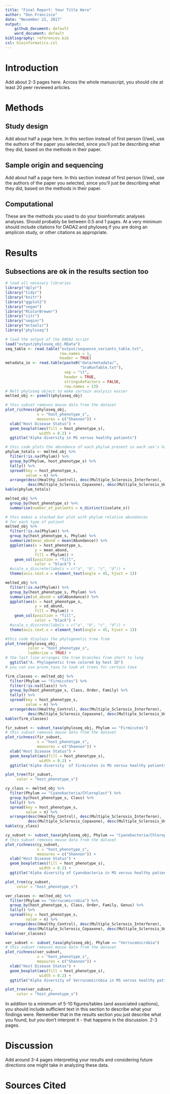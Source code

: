 ```yaml
---
title: "Final Report: Your Title Here"
author: "Don Francisco"
date: "November 22, 2017"
output:
    github_document: default
    word_document: default
bibliography: references.bib
csl: bioinformatics.csl
---
```


# Introduction

Add about 2-3 pages here. Across the whole manuscript, you should cite at least 20 peer reviewed articles.

# Methods

## Study design

Add about half a page here. In this section instead of first person (I/we), use the authors of the paper you selected, since you'll just be describing what they did, based on the methods in their paper.

## Sample origin and sequencing

Add about half a page here. In this section instead of first person (I/we), use the authors of the paper you selected, since you'll just be describing what they did, based on the methods in their paper.

## Computational

These are the methods you used to do your bioinformatic analyses analyses. Should probably be between 0.5 and 1 pages. At a very minimum should include citations for DADA2 and phyloseq if you are doing an amplicon study, or other citations as appropriate.

# Results

## Subsections are ok in the results section too

```r
# load all necesary libraries
library("dplyr")
library("tidyr")
library("knitr")
library("ggplot2")
library("vegan")
library("RColorBrewer")
library("citr")
library("seqinr")
library("mctoolsr")
library("phyloseq")

# load the output of the DADA2 script
load("output/phyloseq_obj.RData")
seq_table <- read.table("output/sequence_variants_table.txt",
                        row.names = 1,
                        header = TRUE)
metadata_in <- read.table(paste0("data/metadata/",
                                 "SraRunTable.txt"),
                          sep = "\t",
                          header = TRUE,
                          stringsAsFactors = FALSE,
                          row.names = 13)
# Melt phyloseq object to make certain analysis easier
melted_obj <- psmelt(phyloseq_obj)
```




```r
# this subset removes mouse data from the dataset
plot_richness(phyloseq_obj,
              x = "host_phenotype_s",
              measures = c("Shannon")) +
  xlab("Host Disease Status") +
  geom_boxplot(aes(fill = host_phenotype_s),
               width = 0.2) +
  ggtitle("Alpha diversity in MS versus healthy patients")
```

```r
# this code plots the abundance of each phylum present in each sex's hands
phylum_totals <- melted_obj %>%
  filter(!is.na(Phylum)) %>%
  group_by(Phylum, host_phenotype_s) %>%
  tally() %>%
  spread(key = host_phenotype_s,
         value = n) %>%
  arrange(desc(Healthy_Control), desc(Multiple_Sclerosis_Interferon),
          desc(Multiple_Sclerosis_Copaxone), desc(Multiple_Sclerosis_Untreated))
kable(phylum_totals)
```

```r
melted_obj %>%
  group_by(host_phenotype_s) %>%
  summarise(number_of_patients = n_distinct(isolate_s))
```

```r
# this makes a stacked bar plot with phylum relative abundances
# for each type of patient
melted_obj %>%
  filter(!is.na(Phylum)) %>%
  group_by(host_phenotype_s, Phylum) %>%
  summarize(mean_abund = mean(Abundance)) %>%
  ggplot(aes(x = host_phenotype_s,
             y = mean_abund,
             fill = Phylum)) +
    geom_col(position = "fill",
             color = "black") +
  #scale_x_discrete(labels = c("a", "b", "c", "d")) +
  theme(axis.text.x = element_text(angle = 45, hjust = 1))

melted_obj %>%
  filter(!is.na(Phylum)) %>%
  group_by(host_phenotype_s, Phylum) %>%
  summarize(sd_abund = sd(Abundance)) %>%
  ggplot(aes(x = host_phenotype_s,
             y = sd_abund,
             fill = Phylum)) +
    geom_col(position = "fill",
             color = "black") +
  #scale_x_discrete(labels = c("a", "b", "c", "d")) +
  theme(axis.text.x = element_text(angle = 45, hjust = 1))
```

```r
#this code displays the phylogenetic tree from 
plot_tree(phyloseq_obj,
          color = "host_phenotype_s",
          ladderize = TRUE) +
# the last line arranges the tree branches from short to long
  ggtitle("A. Phylogenetic tree colored by host ID")
# you can use prune_taxa to look at trees for certain taxa
```

```r
firm_classes <- melted_obj %>%
  filter(Phylum == "Firmicutes") %>%
  filter(!is.na(Class)) %>%
  group_by(host_phenotype_s, Class, Order, Family) %>%
  tally() %>%
  spread(key = host_phenotype_s,
         value = n) %>%
  arrange(desc(Healthy_Control), desc(Multiple_Sclerosis_Interferon),
          desc(Multiple_Sclerosis_Copaxone), desc(Multiple_Sclerosis_Untreated))
kable(firm_classes)
```

```r

fir_subset <- subset_taxa(phyloseq_obj, Phylum == "Firmicutes")
# this subset removes mouse data from the dataset
plot_richness(fir_subset,
              x = "host_phenotype_s",
              measures = c("Shannon")) +
  xlab("Host Disease Status") +
  geom_boxplot(aes(fill = host_phenotype_s),
               width = 0.2) +
  ggtitle("Alpha diversity  of Firmicutes in MS versus healthy patients")
```

```r

plot_tree(fir_subset,
     color = "host_phenotype_s")

```

```r
cy_class <- melted_obj %>%
  filter(Phylum == "Cyanobacteria/Chloroplast") %>%
  group_by(host_phenotype_s, Class) %>%
  tally() %>%
  spread(key = host_phenotype_s,
         value = n) %>%
  arrange(desc(Healthy_Control), desc(Multiple_Sclerosis_Interferon),
          desc(Multiple_Sclerosis_Copaxone), desc(Multiple_Sclerosis_Untreated))
kable(cy_class)

```

```r

cy_subset <- subset_taxa(phyloseq_obj, Phylum == "Cyanobacteria/Chloroplast")
# this subset removes mouse data from the dataset
plot_richness(cy_subset,
              x = "host_phenotype_s",
              measures = c("Shannon")) +
  xlab("Host Disease Status") +
  geom_boxplot(aes(fill = host_phenotype_s),
               width = 0.2) +
  ggtitle("Alpha diversity of Cyanobacteria in MS versus healthy patients")
```

```r

plot_tree(cy_subset,
     color = "host_phenotype_s")

```

```r
ver_classes <- melted_obj %>%
  filter(Phylum == "Verrucomicrobia") %>%
  group_by(host_phenotype_s, Class, Order, Family, Genus) %>%
  tally() %>%
  spread(key = host_phenotype_s,
         value = n) %>%
  arrange(desc(Healthy_Control), desc(Multiple_Sclerosis_Interferon),
          desc(Multiple_Sclerosis_Copaxone), desc(Multiple_Sclerosis_Untreated))
kable(ver_classes)

```

```r

ver_subset <- subset_taxa(phyloseq_obj, Phylum == "Verrucomicrobia")
# this subset removes mouse data from the dataset
plot_richness(ver_subset,
              x = "host_phenotype_s",
              measures = c("Shannon")) +
  xlab("Host Disease Status") +
  geom_boxplot(aes(fill = host_phenotype_s),
               width = 0.2) +
  ggtitle("Alpha diversity of Verrucomicrobia in MS versus healthy patients")
```

```r

plot_tree(ver_subset,
     color = "host_phenotype_s")

```
In addition to a minimum of 5-10 figures/tables (and associated captions), you should include sufficient text in this section to describe what your findings were. Remember that in the results section you just describe what you found, but you don't interpret it - that happens in the discussion. 2-3 pages.

# Discussion

Add around 3-4 pages interpreting your results and considering future directions one might take in analyzing these data.

# Sources Cited
